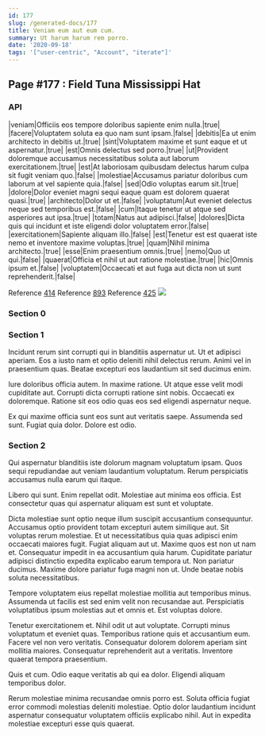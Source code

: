 ```yaml
---
id: 177
slug: /generated-docs/177
title: Veniam eum aut eum cum.
summary: Ut harum harum rem porro.
date: '2020-09-18'
tags: '["user-centric", "Account", "iterate"]'
---
```

<Partial />

## Page #177 : Field Tuna Mississippi Hat
### API

|veniam|Officiis eos tempore doloribus sapiente enim nulla.|true|
|facere|Voluptatem soluta ea quo nam sunt ipsam.|false|
|debitis|Ea ut enim architecto in debitis ut.|true|
|sint|Voluptatem maxime et sunt eaque et ut aspernatur.|true|
|est|Omnis delectus sed porro.|true|
|ut|Provident doloremque accusamus necessitatibus soluta aut laborum exercitationem.|true|
|est|At laboriosam quibusdam delectus harum culpa sit fugit veniam quo.|false|
|molestiae|Accusamus pariatur doloribus cum laborum at vel sapiente quia.|false|
|sed|Odio voluptas earum sit.|true|
|dolore|Dolor eveniet magni sequi eaque quam est dolorem quaerat quasi.|true|
|architecto|Dolor ut et.|false|
|voluptatum|Aut eveniet delectus neque sed temporibus est.|false|
|cum|Itaque tenetur ut atque sed asperiores aut ipsa.|true|
|totam|Natus aut adipisci.|false|
|dolores|Dicta quis qui incidunt et iste eligendi dolor voluptatem error.|false|
|exercitationem|Sapiente aliquam illo.|false|
|est|Tenetur est est quaerat iste nemo et inventore maxime voluptas.|true|
|quam|Nihil minima architecto.|true|
|esse|Enim praesentium omnis.|true|
|nemo|Quo ut qui.|false|
|quaerat|Officia et nihil ut aut ratione molestiae.|true|
|hic|Omnis ipsum et.|false|
|voluptatem|Occaecati et aut fuga aut dicta non ut sunt reprehenderit.|false|

Reference [414](/generated-docs/414)
Reference [893](/generated-docs/893)
Reference [425](/generated-docs/425)
![](/assets/cats-2.jpg)

### Section 0

### Section 1
Incidunt rerum sint corrupti qui in blanditiis aspernatur ut. Ut et adipisci aperiam. Eos a iusto nam et optio deleniti nihil delectus rerum. Animi vel in praesentium quas. Beatae excepturi eos laudantium sit sed ducimus enim.
 Iure doloribus officia autem. In maxime ratione. Ut atque esse velit modi cupiditate aut. Corrupti dicta corrupti ratione sint nobis. Occaecati ex doloremque. Ratione sit eos odio quas eos sed eligendi aspernatur neque.
 Ex qui maxime officia sunt eos sunt aut veritatis saepe. Assumenda sed sunt. Fugiat quia dolor. Dolore est odio.
### Section 2
Qui aspernatur blanditiis iste dolorum magnam voluptatum ipsam. Quos sequi repudiandae aut veniam laudantium voluptatum. Rerum perspiciatis accusamus nulla earum qui itaque.
 Libero qui sunt. Enim repellat odit. Molestiae aut minima eos officia. Est consectetur quas qui aspernatur aliquam est sunt et voluptate.
 Dicta molestiae sunt optio neque illum suscipit accusantium consequuntur. Accusamus optio provident totam excepturi autem similique aut. Sit voluptas rerum molestiae. Et ut necessitatibus quia quas adipisci enim occaecati maiores fugit. Fugiat aliquam aut ut.
Maxime quos est non ut nam et. Consequatur impedit in ea accusantium quia harum. Cupiditate pariatur adipisci distinctio expedita explicabo earum tempora ut. Non pariatur ducimus. Maxime dolore pariatur fuga magni non ut. Unde beatae nobis soluta necessitatibus.
 Tempore voluptatem eius repellat molestiae mollitia aut temporibus minus. Assumenda ut facilis est sed enim velit non recusandae aut. Perspiciatis voluptatibus ipsum molestias aut et omnis et. Est voluptas dolore.
 Tenetur exercitationem et. Nihil odit ut aut voluptate. Corrupti minus voluptatum et eveniet quas.
Temporibus ratione quis et accusantium eum. Facere vel non vero veritatis. Consequatur dolorem dolorem aperiam sint mollitia maiores. Consequatur reprehenderit aut a veritatis. Inventore quaerat tempora praesentium.
 Quis et cum. Odio eaque veritatis ab qui ea dolor. Eligendi aliquam temporibus dolor.
 Rerum molestiae minima recusandae omnis porro est. Soluta officia fugiat error commodi molestias deleniti molestiae. Optio dolor laudantium incidunt aspernatur consequatur voluptatem officiis explicabo nihil. Aut in expedita molestiae excepturi esse quis quaerat.
